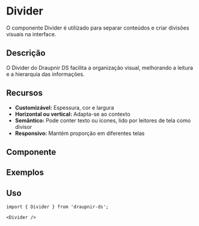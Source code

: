 
<Meta of={DividerStories} component={Divider} />

# Divider

O componente Divider é utilizado para separar conteúdos e criar divisões visuais na interface.

## Descrição
O Divider do Draupnir DS facilita a organização visual, melhorando a leitura e a hierarquia das informações.

## Recursos
- **Customizável:** Espessura, cor e largura
- **Horizontal ou vertical:** Adapta-se ao contexto
- **Semântico:** Pode conter texto ou ícones, lido por leitores de tela como divisor
- **Responsivo:** Mantém proporção em diferentes telas

## Componente
<Primary />
<Controls />

## Exemplos
<Canvas>
  <Story of={DividerStories.Default} />
  <Story of={DividerStories.Dark} />
  <Story of={DividerStories.DivisorWithProps} />
  <Story of={DividerStories.ThicknessDivisor} />
</Canvas>

## Uso

```tsx
import { Divider } from 'draupnir-ds';

<Divider />
```
